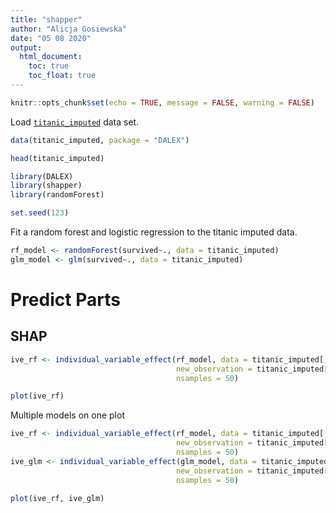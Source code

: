 ```yaml
---
title: "shapper"
author: "Alicja Gosiewska"
date: "05 08 2020"
output:
  html_document:
    toc: true
    toc_float: true
---
```


```r
knitr::opts_chunk$set(echo = TRUE, message = FALSE, warning = FALSE)
```

Load [`titanic_imputed`](https://modeloriented.github.io/DALEX/reference/titanic.html) data set.

```r
data(titanic_imputed, package = "DALEX")

head(titanic_imputed)
```


```r
library(DALEX)
library(shapper)
library(randomForest)

set.seed(123)
```

Fit a random forest and logistic regression to the titanic imputed data.

```r
rf_model <- randomForest(survived~., data = titanic_imputed)
glm_model <- glm(survived~., data = titanic_imputed)
```



# Predict Parts

## SHAP 


```r
ive_rf <- individual_variable_effect(rf_model, data = titanic_imputed[,-8],
                                     new_observation = titanic_imputed[1, -8],
                                     nsamples = 50)

plot(ive_rf)
```

Multiple models on one plot


```r
ive_rf <- individual_variable_effect(rf_model, data = titanic_imputed[,-8],
                                     new_observation = titanic_imputed[1, -8],
                                     nsamples = 50)
ive_glm <- individual_variable_effect(glm_model, data = titanic_imputed[,-8],
                                     new_observation = titanic_imputed[1, -8],
                                     nsamples = 50)

plot(ive_rf, ive_glm)
```

